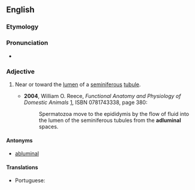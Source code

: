 ==English==

===Etymology===

{{prefix|ad|luminal|lang=en}}

===Pronunciation===
* {{IPA|/ædˈlumɪnəl/|lang=en}}

===Adjective===
{{en-adj|-}}

# {{context|anatomy|lang=en}} Near or toward the [[lumen]] of a [[seminiferous]] [[tubule]].
#* '''2004''', William O. Reece, ''Functional Anatomy and Physiology of Domestic Animals'' [http://books.google.com/books?id=gvt_qSsLobUC], ISBN 0781743338, page 380:
#*: Spermatozoa move to the epididymis by the flow of fluid into the lumen of the seminiferous tubules from the '''adluminal''' spaces.

====Antonyms====
* [[abluminal]]

====Translations====
{{trans-top|near or toward the lumen of a seminiferous tubule}}
* Portuguese: {{t|pt|adluminal}}
{{trans-mid}}
{{trans-bottom}}